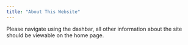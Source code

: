 ```yaml
---
title: "About This Website"
---
```


Please navigate using the dashbar, all other information about the site should be viewable on the home page.